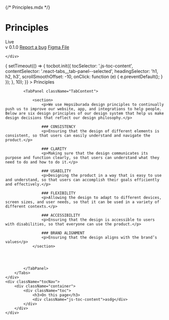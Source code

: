 
{/* Principles.mdx */}

<Meta title="Overview/Principles" />


<div className="headBox">
    <div className="headContent">
        <div className="title">
            <h1>Principles</h1>
            <span className="badge success"><i className="pi-success"></i> Live</span>
        </div>
        <div className="badges">
            <span className="version">v 0.1.0</span>
            <a href="/?path=/docs/components-typography--docs" className="badge secondary"><i className="pi-bug"></i> Report a bug</a>
            <a href="/?path=/docs/components-typography--docs" className="badge figma"><i className="pi-custom-figma"></i> Figma File</a>
        </div>

    </div>
</div>
<div className="docsContent">
    <div className="docsBody">
        <Tabs onSelect={() => {
            setTimeout(() => {
                tocbot.init({ 
                    tocSelector: '.js-toc-content', 
                    contentSelector: '.react-tabs__tab-panel--selected', 
                    headingSelector: 'h1, h2, h3', 
                    scrollSmoothOffset: -10,
                    onClick: function (e) {
                        e.preventDefault();
                    }
                });                
            }, 10);            
        }}
        >
            <TabList className="TabsNav">
                <Tab className="TabItem"><i className="pi-design"></i> Principles</Tab>
            </TabList>

            <TabPanel className="TabContent">
            
                <section>
                    <p>We use Hepsiburada design principles to continually push us to improve our website, app, and integrations to help people. Below are six design principles of our design system that help us make design decisions that reflect our design philosophy.</p>

                    ### CONSISTENCY
                    <p>Ensuring that the design of different elements is consistent, so that users can easily understand and navigate the product.</p>

                    ### CLARITY
                    <p>Making sure that the design communicates its purpose and function clearly, so that users can understand what they need to do and how to do it.</p>

                    ### USABILITY
                    <p>Designing the product in a way that is easy to use and understand, so that users can accomplish their goals efficiently and effectively.</p>

                    ### FLEXIBILITY
                    <p>Allowing the design to adapt to different devices, screen sizes, and user needs, so that it can be used in a variety of different contexts.</p>

                    ### ACCESSIBILITY
                    <p>Ensuring that the design is accessible to users with disabilities, so that everyone can use the product.</p>

                    ### BRAND ALIGNMENT
                    <p>Ensuring that the design aligns with the brand’s values</p>
                </section>




            </TabPanel>
        </Tabs>
    </div>
    <div className="tocNav">
        <div className="container">
            <div className="toc">
                <h3>On this page</h3>
                <div className="js-toc-content">asdg</div>
            </div>
        </div>
    </div>
</div>

